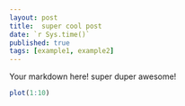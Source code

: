 ```yaml
---
layout: post
title:  super cool post
date: `r Sys.time()`
published: true
tags: [example1, example2]
---
```


Your markdown here! super duper awesome!

```r
plot(1:10)
```
